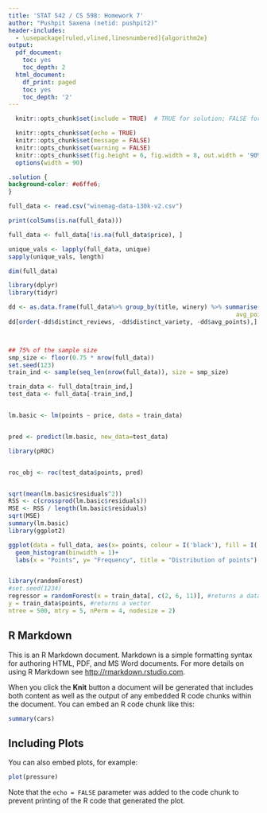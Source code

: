 ```yaml
---
title: 'STAT 542 / CS 598: Homework 7'
author: "Pushpit Saxena (netid: pushpit2)"
header-includes:
  - \usepackage[ruled,vlined,linesnumbered]{algorithm2e}
output:
  pdf_document:
    toc: yes
    toc_depth: 2
  html_document:
    df_print: paged
    toc: yes
    toc_depth: '2'
---
```


```r
  knitr::opts_chunk$set(include = TRUE)  # TRUE for solution; FALSE for questions set

  knitr::opts_chunk$set(echo = TRUE)
  knitr::opts_chunk$set(message = FALSE)
  knitr::opts_chunk$set(warning = FALSE)
  knitr::opts_chunk$set(fig.height = 6, fig.width = 8, out.width = '90%', fig.align = "center")
  options(width = 90)
```

```css
.solution {
background-color: #e6ffe6;
}
```



```r
full_data <- read.csv("winemag-data-130k-v2.csv")

print(colSums(is.na(full_data)))

full_data <- full_data[!is.na(full_data$price), ]

unique_vals <- lapply(full_data, unique)
sapply(unique_vals, length)

dim(full_data)

library(dplyr)
library(tidyr)

dd <- as.data.frame(full_data%>% group_by(title, winery) %>% summarise(distinct_reviews = n_distinct(description), distinct_variety=n_distinct(variety),
                                                                avg_points = mean(points)))
dd[order(-dd$distinct_reviews, -dd$distinct_variety, -dd$avg_points),]



## 75% of the sample size
smp_size <- floor(0.75 * nrow(full_data))
set.seed(123)
train_ind <- sample(seq_len(nrow(full_data)), size = smp_size)

train_data <- full_data[train_ind,]
test_data <- full_data[-train_ind,]


lm.basic <- lm(points ~ price, data = train_data)


pred <- predict(lm.basic, new_data=test_data)

library(pROC)


roc_obj <- roc(test_data$points, pred)


sqrt(mean(lm.basic$residuals^2))
RSS <- c(crossprod(lm.basic$residuals))
MSE <- RSS / length(lm.basic$residuals)
sqrt(MSE)
summary(lm.basic)
library(ggplot2)

ggplot(data = full_data, aes(x= points, colour = I('black'), fill = I('#099DD9')))+
  geom_histogram(binwidth = 1)+
  labs(x = "Points", y= "Frequency", title = "Distribution of points")


library(randomForest)
#set.seed(1234)
regressor = randomForest(x = train_data[, c(2, 6, 11)], #returns a dataframe
y = train_data$points, #returns a vector
ntree = 500, mtry = 5, nPerm = 4, nodesize = 2)

```

## R Markdown

This is an R Markdown document. Markdown is a simple formatting syntax for authoring HTML, PDF, and MS Word documents. For more details on using R Markdown see <http://rmarkdown.rstudio.com>.

When you click the **Knit** button a document will be generated that includes both content as well as the output of any embedded R code chunks within the document. You can embed an R code chunk like this:

```r
summary(cars)
```

## Including Plots

You can also embed plots, for example:

```r
plot(pressure)
```

Note that the `echo = FALSE` parameter was added to the code chunk to prevent printing of the R code that generated the plot.
